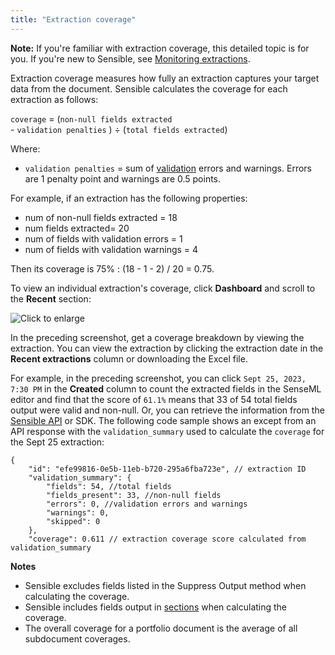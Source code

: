 ```yaml
---
title: "Extraction coverage"
---
```


**Note:** If you're familiar with extraction coverage, this detailed topic is for you. If you're new to Sensible, see [Monitoring extractions](/best-practices/metrics).

Extraction coverage measures how fully an extraction captures your target data from the document. Sensible calculates the coverage for each extraction as follows:

`coverage` \= (`non-null fields extracted` <br/>\- `validation penalties` ) ÷ (`total fields extracted`) 

Where:

* `validation penalties` \= sum of [validation](/best-practices/validate-extractions) errors and warnings. Errors are 1 penalty point and warnings are 0.5 points.

For example, if an extraction has the following properties:

* num of non-null fields extracted = 18
* num fields extracted= 20
* num of fields with validation errors = 1
* num of fields with validation warnings = 4

Then its coverage is 75% : (18 - 1 - 2) / 20 = 0.75\. 

To view an individual extraction's coverage, click **Dashboard** and scroll to the **Recent** section:

![Click to enlarge](/assets/v0/images/screenshots/dashboard_coverage_1.png)

In the preceding screenshot, get a coverage breakdown by viewing the extraction. You can view the extraction by clicking the extraction date in the **Recent extractions** column or downloading the Excel file.

For example, in the preceding screenshot, you can click `Sept 25, 2023, 7:30 PM` in the **Created** column to count the extracted fields in the SenseML editor and find that the score of `61.1%` means that 33 of 54 total fields output were valid and non-null. Or, you can retrieve the information from the [Sensible API](/api-reference/extraction/retrieve-extractions/retrieve-extraction-by-id) or SDK. The following code sample shows an except from an API response with the `validation_summary` used to calculate the `coverage` for the Sept 25 extraction:

``` 
{
	"id": "efe99816-0e5b-11eb-b720-295a6fba723e", // extraction ID
	"validation_summary": {
		"fields": 54, //total fields
		"fields_present": 33, //non-null fields
		"errors": 0, //validation errors and warnings
		"warnings": 0,
		"skipped": 0
	},
	"coverage": 0.611 // extraction coverage score calculated from validation_summary
```
**Notes**

* Sensible excludes fields listed in the Suppress Output method when calculating the coverage.
* Sensible includes fields output in [sections](/senseml-reference/sections/index-sections) when calculating the coverage.
* The overall coverage for a portfolio document is the average of all subdocument coverages.